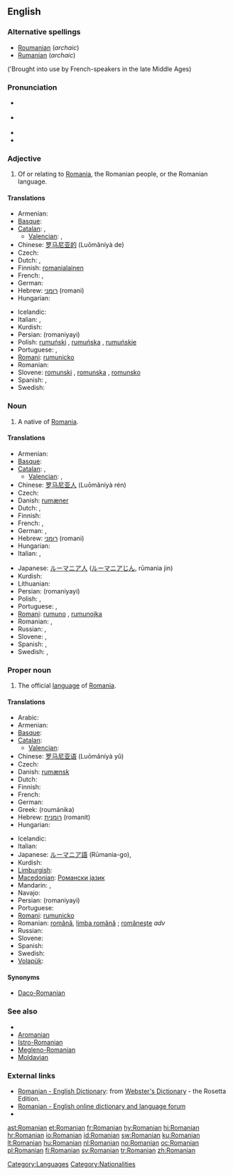 {{also|romanian}}
==English==
{{wikipedia}}

===Alternative spellings===
* [[Roumanian]] (''archaic'')
* [[Rumanian]] (''archaic'')
('Brought into use by French-speakers in the late Middle Ages)

===Pronunciation===
* {{a|UK}} {{IPA|/ɹəʊ'meɪniən/}}
* {{a|US}} {{IPA|/ɹoʊ'meɪniən/}}
* {{audio-IPA|en-us-Romanian.ogg|Audio (US)}}
* {{rhymes|eɪniən}}

===Adjective===
{{en-adj|-}}

# Of or relating to [[Romania]], the Romanian people, or the Romanian language.

====Translations====
{{trans-top|of or relating to Romania, its people, or language}}
* Armenian: {{t|hy|ռումինական|tr=ṙuminakan}}
* [[Basque]]: {{t|eu|errumaniar|xs=Basque}}
* [[Catalan]]: {{t+|ca|romanès|m}}, {{t-|ca|romanesa|f}}
** [[Valencian]]: {{t-|ca|romanés|m}}, {{t-|ca|romanesa|f}}
* Chinese: [[罗马尼亚的]] (Luōmǎníyà de)
* Czech: {{t+|cs|rumunský|m}}
* Dutch: {{t+|nl|Roemeens}}, {{t+|nl|Roemeense}}
* Finnish: [[romanialainen]] <!--"lainen" = person-->
* French: {{t+|fr|roumain|m}}, {{t+|fr|roumaine|f}}
* German: {{t+|de|rumänisch}}
* Hebrew: [[רומני]] (romani)
* Hungarian: {{t+|hu|román}}
{{trans-mid}}
* Icelandic: {{t|is|румынский|tr=rumýnskij}}
* Italian: {{t+|it|romeno|m}}, {{t-|it|romena|f}}
* Kurdish: {{ku-Arab|[[ڕۆمانی]]}}
* Persian: {{fa-Arab|[[رومانیایی]]}} (romaniyayi)
* Polish: [[rumuński]] {{m}}, [[rumuńska]] {{f}}, [[rumuńskie]] {{n}}
* Portuguese: {{t+|pt|romeno|m}}, {{t-|pt|romena|f}}
* [[Romani]]: [[rumunicko]]
* Romanian: {{t+|ro|românesc|m}}
* Slovene: [[romunski]] {{m}}, [[romunska]] {{f}}, [[romunsko]] {{n}}
* Spanish: {{t+|es|rumano|m}}, {{t-|es|rumana|f}}
* Swedish: {{t+|sv|rumänsk}}
{{trans-bottom}}

===Noun===
{{en-noun}}

# A native of [[Romania]].

====Translations====
{{trans-top|native of Romania}}
* Armenian: {{t|hy|ռումինացի|tr=ṙuminac'i}}
* [[Basque]]: {{t|eu|errumaniar|xs=Basque}}
* [[Catalan]]: {{t+|ca|romanès|m}}, {{t-|ca|romanesa|f}}
** [[Valencian]]: {{t-|ca|romanés|m}}, {{t-|ca|romanesa|f}}
* Chinese: [[罗马尼亚人]] (Luōmǎníyà rén)
* Czech: {{t-|cs|Rumun|m}}
* Danish: [[rumæner]] {{c}}
* Dutch: {{t+|nl|Roemeen|m}}, {{t+|nl|Roemeense|f}}
* Finnish: {{t+|fi|romanialainen}}
* French: {{t+|fr|Roumain|m}}, {{t+|fr|Roumaine|f}}
* German: {{t+|de|Rumäne|m}}, {{t+|de|Rumänin|f}}
* Hebrew: [[רומני]] (romani)
* Hungarian: {{t+|hu|román}}
* Italian: {{t+|it|romeno|m}}, {{t-|it|romena|f}}
{{trans-mid}}
* Japanese: [[ルーマニア人]] ([[ルーマニアじん]], rūmania jin)
* Kurdish: {{ku-Arab|[[ڕۆمانی]]}}
* Lithuanian: {{t+|lt|rumunas|m|xs=Lithuanian}}
* Persian: {{fa-Arab|[[رومانیایی]]}} (romaniyayi)
* Polish: {{t+|pl|Rumun|m}}, {{t+|pl|Rumunka|f}}
* Portuguese: {{t+|pt|romeno|m}}, {{t-|pt|romena|f}}
* [[Romani]]: [[rumuno]] {{m}}, [[rumunojka]] {{m}}
* Romanian: {{t+|ro|român|m}}, {{t+|ro|româncă|f}}
* Russian: {{t|ru|румын|m|tr=rumýn|sc=Cyrl}},  {{t|ru|румынка|f|tr=rumýnka|sc=Cyrl}}
* Slovene: {{t+|sl|Romun|m}}, {{t-|sl|Romunka|f}}
* Spanish: {{t+|es|rumano|m}}, {{t-|es|rumana|f}}
* Swedish: {{t+|sv|rumän|m}}, {{t+|sv|rumänska|f}}
{{trans-bottom}}

===Proper noun===
{{en-proper-noun}}

# The official [[language]] of [[Romania]].

====Translations====
{{trans-top|official language of Romania}}
* Arabic: {{t|ar|رومانية|f|tr=rumaníyya|sc=Arab}}
* Armenian: {{t+|hy|ռումիներեն|tr=ṙumineren}}
* [[Basque]]: {{t|eu|errumaniera|xs=Basque}}
* [[Catalan]]: {{t+|ca|romanès|m}}
** [[Valencian]]: {{t-|ca|romanés|m}}
* Chinese: [[罗马尼亚语]] (Luōmǎníyà yǔ)
* Czech: {{t-|cs|rumunština|f}}
* Danish: [[rumænsk]]
* Dutch: {{t+|nl|Roemeens|n}}
* Finnish: {{t+|fi|romania}}
* French: {{t+|fr|roumain|m}}
* German: {{t+|de|Rumänisch|n}}
* Greek: {{t+|el|ρουμάνικα|n|p}} (roumánika)
* Hebrew: [[רומנית]] (romanit)
* Hungarian: {{t+|hu|román}}
{{trans-mid}}
* Icelandic: {{t+|is|rúmenska|f}}
* Italian: {{t+|it|romeno|m}}
* Japanese: [[ルーマニア語]] (Rūmania-go),  {{t|ja|ルーマニア語|tr=Rūmania-go|sc=Jpan}}
* Kurdish: {{ku-Arab|[[ڕۆمانی]]}}
* [[Limburgish]]: {{t|li|Remieënsj|n|xs=Limburgish}}
* [[Macedonian]]: [[Романски јазик]]
* Mandarin: {{t|zh|羅馬尼亞語|sc=Hani}},  {{t|zh|罗马尼亚语|tr=Luōmǎníyà-yǔ|sc=Hani}}
* Navajo: {{tø|nv|Wooméin bizaad}}
* Persian: {{fa-Arab|[[رومانیایی]]}} (romaniyayi)
* Portuguese: {{t+|pt|romeno|m}}
* [[Romani]]: [[rumunicko]]
* Romanian: [[română]], [[limba română]] {{f}}; [[româneşte]] ''adv''
* Russian: {{t|ru|румынский|m|tr=rumýnskij|sc=Cyrl}}
* Slovene: {{t+|sl|romunščina|f}}
* Spanish: {{t+|es|rumano|m}}
* Swedish: {{t+|sv|rumänska}}
* [[Volapük]]: {{t+|vo|Rumänapük|xs=Volapük}}
{{trans-bottom}}

====Synonyms====
* [[Daco-Romanian]]

===See also===
* {{langcat}}
* [[Aromanian]]
* [[Istro-Romanian]]
* [[Megleno-Romanian]]
* [[Moldavian]]

===External links===
{{interwiktionary|code=ro}}
* [http://www.websters-online-dictionary.org/definition/Romanian-english/ Romanian - English Dictionary]: from [http://www.websters-online-dictionary.org/ Webster's Dictionary] - the Rosetta Edition.
* [http://www.altadict.ro Romanian - English online dictionary and language forum] 
* {{ISO 639|link=Ethnologue|1code=ro|code=ron}}

[[Category:Languages]]
[[Category:Nationalities]]

[[ast:Romanian]]
[[et:Romanian]]
[[fr:Romanian]]
[[hy:Romanian]]
[[hi:Romanian]]
[[hr:Romanian]]
[[io:Romanian]]
[[id:Romanian]]
[[sw:Romanian]]
[[ku:Romanian]]
[[lt:Romanian]]
[[hu:Romanian]]
[[nl:Romanian]]
[[no:Romanian]]
[[oc:Romanian]]
[[pl:Romanian]]
[[fi:Romanian]]
[[sv:Romanian]]
[[tr:Romanian]]
[[zh:Romanian]]